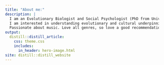 ```yaml
---
title: "About me:"
description: |
  I am an Evolutionary Biologist and Social Psychologist (PhD from University of New South Wales, Sydney Australia). Currently a Data Analyst for the [Atlas of Living Australia](ala.org.au). <br><br>
  I am interested in understanding evolutionary and cultural underpinnings of human behaviour, in particular, sexist attitudes and behaviours. <br><br>
  Passionate about music. Love all genres, so love a good recommendation. I play piano sometimes.
output:
  distill::distill_article:
    css: theme.css
    includes:
      in_header: hero-image.html
site: distill::distill_website
---
```




